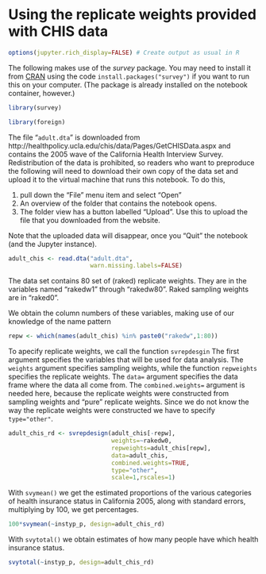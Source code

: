 # Using the replicate weights provided with CHIS data

```r
options(jupyter.rich_display=FALSE) # Create output as usual in R
```

The following makes use of the *survey* package. You may need to install it from
[CRAN](https://cran.r-project.org/package=survey) using the code
`install.packages("survey")` if you want to run this on your computer. (The
package is already installed on the notebook container, however.)

```r
library(survey)
```

```r
library(foreign)
```

The file "`adult.dta`" is downloaded from
http://healthpolicy.ucla.edu/chis/data/Pages/GetCHISData.aspx
and contains the 2005 wave of the California Health Interview Survey.
Redistribution of the data is prohibited, so readers who want to preproduce
the following will need to download their own copy of the data set and upload it to the virtual machine that runs this notebook.  To do this, 

1. pull down the "File" menu item and select "Open"
2. An overview of the folder that contains the notebook opens. 
3. The folder view has a button labelled "Upload". Use this to upload the file that you downloaded from the website.

Note that the uploaded data will disappear, once you "Quit" the notebook (and the Jupyter instance).

```r
adult_chis <- read.dta("adult.dta",
                       warn.missing.labels=FALSE)
```

The data set contains 80 set of (raked) replicate weights. They are in the
variables named "rakedw1" through "rakedw80". Raked sampling weights are
in "raked0".

We obtain the column numbers of these variables, making use of our knowledge
of the name pattern

```r
repw <- which(names(adult_chis) %in% paste0("rakedw",1:80))
```

To apecify replicate weights, we call the function `svrepdesgin`
The first argument specifies the variables that will be used for data
analysis. The `weights` argument specifies sampling weights, while the
function `repweights` specifies the replicate weights. The `data=` argument
specifies the data frame where the data all come from.
The `combined.weights=` argument is needed here, because the replicate weights
were constructed from sampling weights and "pure" replicate weights. Since we
do not know the way the replicate weights were constructed we have to specify
`type="other"`.

```r
adult_chis_rd <- svrepdesign(adult_chis[-repw],
                             weights=~rakedw0,
                             repweights=adult_chis[repw],
                             data=adult_chis,
                             combined.weights=TRUE,
                             type="other",
                             scale=1,rscales=1)
```

With `svymean()` we get the estimated proportions of the various categories of
health insurance status in California 2005, along with standard errors,
multiplying by 100, we get percentages.

```r
100*svymean(~instyp_p, design=adult_chis_rd)
```

With `svytotal()` we obtain estimates of how many people have which health
insurance status.

```r
svytotal(~instyp_p, design=adult_chis_rd)
```

